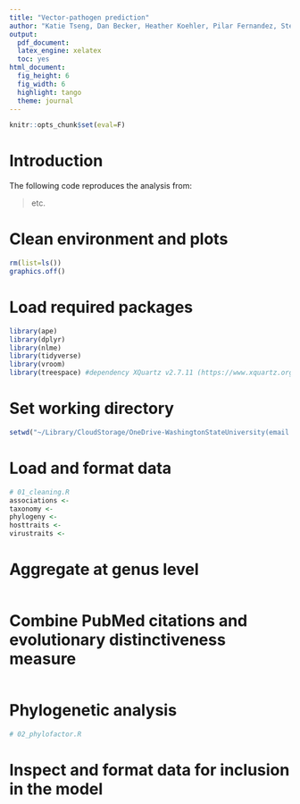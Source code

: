 ```yaml
---
title: "Vector-pathogen prediction"
author: "Katie Tseng, Dan Becker, Heather Koehler, Pilar Fernandez, Stephanie Seiphert"
output:
  pdf_document:
  latex_engine: xelatex
  toc: yes
html_document:
  fig_height: 6
  fig_width: 6
  highlight: tango
  theme: journal
---
```


```r
knitr::opts_chunk$set(eval=F)
```

# Introduction

The following code reproduces the analysis from:

> etc.


# Clean environment and plots

```r
rm(list=ls()) 
graphics.off()
```

# Load required packages

```r
library(ape)
library(dplyr)
library(nlme)
library(tidyverse)
library(vroom)
library(treespace) #dependency XQuartz v2.7.11 (https://www.xquartz.org/releases/XQuartz-2.7.11.html); for help installing, see https://stackoverflow.com/questions/66011929/package-rgl-in-r-not-loading-in-mac-os/66127391#66127391
```

# Set working directory

```r
setwd("~/Library/CloudStorage/OneDrive-WashingtonStateUniversity(email.wsu.edu)/Fernandez Lab/Projects (Active)/OPV Host Prediction/GitHub/PoxHost/")
```

# Load and format data
```r

# 01_cleaning.R
associations <- 
taxonomy <-
phylogeny <- 
hosttraits <-
virustraits <-

```

# Aggregate at genus level

```r
```

# Combine PubMed citations and evolutionary distinctiveness measure

```r
```

# Phylogenetic analysis

```r

# 02_phylofactor.R

```

# Inspect and format data for inclusion in the model

```r

```

# 

```r
```

# 

```r
```

# 

```r
```

# 